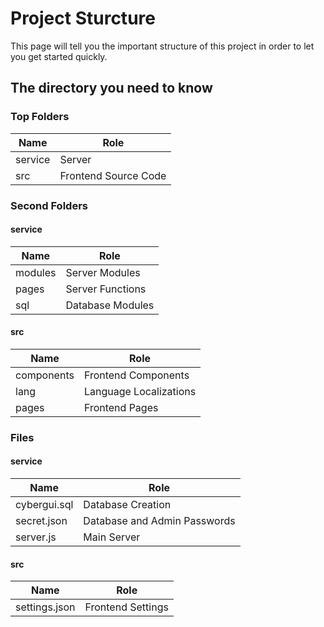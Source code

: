  

# Project Sturcture

This page will tell you the important structure of this project in order to let you get started quickly.

## The directory you need to know

<FileTree>
  <FileTree.Folder name="service" defaultOpen>
    <FileTree.Folder name="modules">
    </FileTree.Folder>
    <FileTree.Folder name="pages">
    </FileTree.Folder>
    <FileTree.Folder name="sql">
    </FileTree.Folder>
    <FileTree.File name="cybergui.sql" />
    <FileTree.File name="secret.json" />
    <FileTree.File name="server.js" />
  </FileTree.Folder>
  <FileTree.Folder name="src" defaultOpen>
    <FileTree.Folder name="components">
    </FileTree.Folder>
    <FileTree.Folder name="lang">
    </FileTree.Folder>
    <FileTree.Folder name="pages">
    </FileTree.Folder>
    <FileTree.File name="settings.json" />
  </FileTree.Folder>
</FileTree>

### Top Folders

| Name                        | Role                   |
| --------------------------- | ---------------------- |
| service                     | Server                 |
| src                         | Frontend Source Code   |

### Second Folders

#### service

| Name                        | Role                   |
| --------------------------- | ---------------------- |
| modules                     | Server Modules         |
| pages                       | Server Functions       |
| sql                         | Database Modules       |

#### src

| Name                        | Role                   |
| --------------------------- | ---------------------- |
| components                  | Frontend Components    |
| lang                        | Language Localizations |
| pages                       | Frontend Pages         |

### Files

#### service

| Name                        | Role                           |
| --------------------------- | ------------------------------ |
| cybergui.sql                | Database Creation              |
| secret.json                 | Database and Admin Passwords   |
| server.js                   | Main Server                    |

#### src

| Name                        | Role                   |
| --------------------------- | ---------------------- |
| settings.json               | Frontend Settings      |